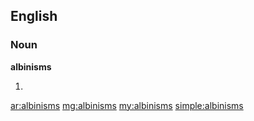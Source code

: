 ==English==

===Noun===
'''albinisms'''

# {{plural of|[[albinism]]}}

[[ar:albinisms]]
[[mg:albinisms]]
[[my:albinisms]]
[[simple:albinisms]]